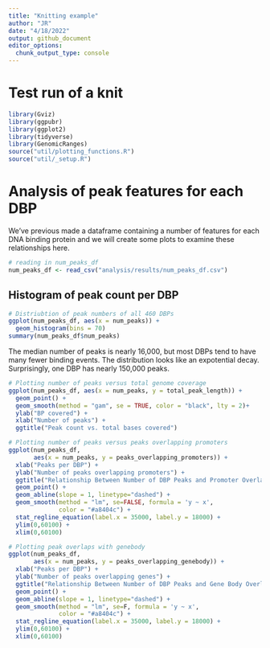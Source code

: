 ```yaml
---
title: "Knitting example"
author: "JR"
date: "4/18/2022"
output: github_document
editor_options: 
  chunk_output_type: console
---
```


# Test run of a knit

```r
library(Gviz)
library(ggpubr)
library(ggplot2)
library(tidyverse)
library(GenomicRanges)
source("util/plotting_functions.R")
source("util/_setup.R")
```

# Analysis of peak features for each DBP

We've previous made a dataframe containing a number of features for each DNA binding protein and we will create some plots to examine these relationships here.

```r
# reading in num_peaks_df
num_peaks_df <- read_csv("analysis/results/num_peaks_df.csv")
```

## Histogram of peak count per DBP

```r
# Distriubtion of peak numbers of all 460 DBPs
ggplot(num_peaks_df, aes(x = num_peaks)) + 
  geom_histogram(bins = 70)
summary(num_peaks_df$num_peaks)
```

The median number of peaks is nearly 16,000, but most DBPs tend to have many fewer binding events. The distribution looks like an expotential decay. Surprisingly, one DBP has nearly 150,000 peaks.

```r
# Plotting number of peaks versus total genome coverage
ggplot(num_peaks_df, aes(x = num_peaks, y = total_peak_length)) +
  geom_point() + 
  geom_smooth(method = "gam", se = TRUE, color = "black", lty = 2)+
  ylab("BP covered") +
  xlab("Number of peaks") +
  ggtitle("Peak count vs. total bases covered")
```

```r
# Plotting number of peaks versus peaks overlapping promoters
ggplot(num_peaks_df,
       aes(x = num_peaks, y = peaks_overlapping_promoters)) +
  xlab("Peaks per DBP") +
  ylab("Number of peaks overlapping promoters") +
  ggtitle("Relationship Between Number of DBP Peaks and Promoter Overlaps")+
  geom_point() +
  geom_abline(slope = 1, linetype="dashed") +
  geom_smooth(method = "lm", se=FALSE, formula = 'y ~ x',
              color = "#a8404c") +
  stat_regline_equation(label.x = 35000, label.y = 18000) +
  ylim(0,60100) +
  xlim(0,60100)
```

```r
# Plotting peak overlaps with genebody
ggplot(num_peaks_df,
       aes(x = num_peaks, y = peaks_overlapping_genebody)) +
  xlab("Peaks per DBP") +
  ylab("Number of peaks overlapping genes") +
  ggtitle("Relationship Between Number of DBP Peaks and Gene Body Overlaps")+
  geom_point() +
  geom_abline(slope = 1, linetype="dashed") +
  geom_smooth(method = "lm", se=F, formula = 'y ~ x',
              color = "#a8404c") +
  stat_regline_equation(label.x = 35000, label.y = 18000) +
  ylim(0,60100) +
  xlim(0,60100)
```
